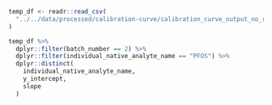 ```r
temp_df <- readr::read_csv(
  "../../data/processed/calibration-curve/calibration_curve_output_no_recov_filter.csv"
)
```

```r
temp_df %>% 
  dplyr::filter(batch_number == 2) %>% 
  dplyr::filter(individual_native_analyte_name == "PFOS") %>% 
  dplyr::distinct(
    individual_native_analyte_name,
    y_intercept,
    slope
  )
```